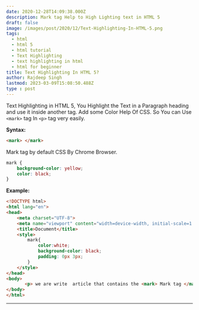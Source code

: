 ```yaml
---
date: 2020-12-28T14:09:38.000Z
description: Mark tag Help to High Lighting text in HTML 5
draft: false
image: /images/post/2020/12/Text-Highlighting-In-HTML-5.png
tags:
  - html
  - html 5
  - html tutorial
  - Text Highlighting
  - text highlighting in html
  - html for beginner
title: Text Highlighting In HTML 5?
author: Rajdeep Singh
lastmod: 2023-03-09T15:08:50.488Z
type : post
---
```


Text Highlighting in HTML 5, You Highlight the Text in a Paragraph heading and use it inside another tag. Add some Color Help Of CSS. So You can Use `<mark>`
tag In `<p>` tag very easily.

**Syntax:**

```html
<mark> </mark>
```

Mark tag by default CSS By Chrome Browser.

```css
mark {
    background-color: yellow;
    color: black;
}
```

**Example:**

```html
<!DOCTYPE html>
<html lang="en">
<head>
    <meta charset="UTF-8">
    <meta name="viewport" content="width=device-width, initial-scale=1.0">
    <title>Document</title>
    <style>
        mark{
            color:white;
            background-color: black;
            padding: 0px 3px;
        }
    </style>
</head>
<body>
       <p> we are write  article that contains the <mark> Mark tag </mark> for Highlighting the text. you will make it easier to see it.</p>    
</body>
</html>
```

---
